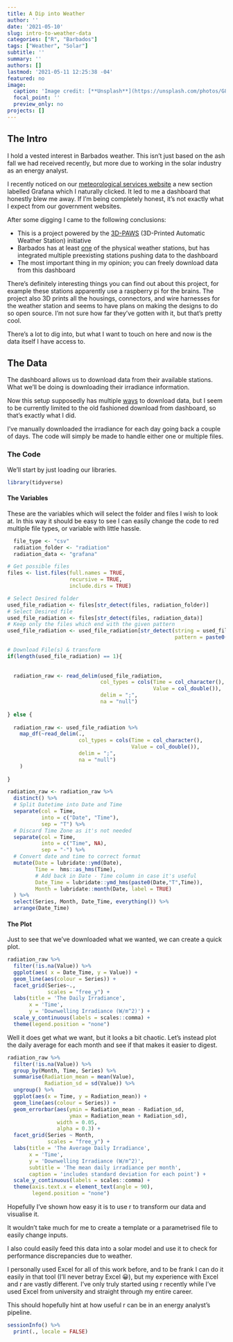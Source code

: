 ```yaml
---
title: A Dip into Weather
author: ''
date: '2021-05-10'
slug: intro-to-weather-data
categories: ["R", "Barbados"]
tags: ["Weather", "Solar"]
subtitle: ''
summary: ''
authors: []
lastmod: '2021-05-11 12:25:38 -04'
featured: no
image:
  caption: 'Image credit: [**Unsplash**](https://unsplash.com/photos/G8TYda6HWU8)'
  focal_point: ''
  preview_only: no
projects: []
---
```

## The Intro

I hold a vested interest in Barbados weather. This isn't just based on the ash fall we had received recently, but more due to working in the solar industry as an energy analyst.

I recently noticed on our [meteorological services website](https://www.barbadosweather.org/) a new section labelled Grafana which I naturally clicked. It led to me a dashboard that honestly blew me away. If I'm being completely honest, it's not exactly what I expect from our government websites.

After some digging I came to the following conclusions:

- This is a project powered by the [3D-PAWS](https://www.icdp.ucar.edu/core-programs/3dpaws/) (3D-Printed Automatic Weather Station) initiative
- Barbados has at least [one](http://3d-barbados.chordsrt.com/instruments/1) of the physical weather stations, but has integrated multiple preexisting stations pushing data to the dashboard
- The most important thing in my opinion; you can freely download data from this dashboard

There's definitely interesting things you can find out about this project, for example these stations apparently use a raspberry pi for the brains. The project also  3D prints all the housings, connectors, and wire harnesses for the weather station and seems to have plans on making the designs to do so open source. I'm not sure how far they've gotten with it, but that's pretty cool.

There's a lot to dig into, but what I want to touch on here and now is the data itself I have access to.

## The Data

The dashboard allows us to download data from their available stations. What we'll be doing is downloading their irradiance information.

Now this setup supposedly has multiple  [ways](https://earthcubeprojects-chords.github.io/chords-docs/usingchords/#retrieving-data) to download data, but I seem to be currently limited to the old fashioned download from dashboard, so that's exactly what I did.

I've manually downloaded the irradiance for each day going back a couple of days. The code will simply be made to handle either one or multiple files.

### The Code

We'll start by just loading our libraries.
```r
library(tidyverse)
```


#### The Variables

These are the variables which will select the folder and files I wish to look at. In this way it should be easy to see I can easily change the code to red multiple file types, or variable with little hassle.

```r
  file_type <- "csv"
  radiation_folder <- "radiation"
  radiation_data <- "grafana"
```


```r

# Get possible files
files <- list.files(full.names = TRUE,
                    recursive = TRUE,
                    include.dirs = TRUE)

# Select Desired folder
used_file_radiation <- files[str_detect(files, radiation_folder)]
# Select Desired file
used_file_radiation <- files[str_detect(files, radiation_data)]
# Keep only the files which end with the given pattern
used_file_radiation <- used_file_radiation[str_detect(string = used_file_radiation,
                                                      pattern = paste0("(",file_type,")$"))]

# Download File(s) & transform
if(length(used_file_radiation) == 1){
  
  
  radiation_raw <- read_delim(used_file_radiation,
                              col_types = cols(Time = col_character(),
                                               Value = col_double()),
                              delim = ";",
                              na = "null") 
  
} else {
  
  radiation_raw <- used_file_radiation %>%
    map_df(~read_delim(.,
                       col_types = cols(Time = col_character(),
                                        Value = col_double()),
                       delim = ";",
                       na = "null")
    )
  
} 

radiation_raw <- radiation_raw %>%
  distinct() %>%
  # Split Datetime into Date and Time
  separate(col = Time,
           into = c("Date", "Time"),
           sep = "T") %>%
  # Discard Time Zone as it's not needed
  separate(col = Time,
           into = c("Time", NA),
           sep = "-") %>%
  # Convert date and time to correct format
  mutate(Date = lubridate::ymd(Date),
         Time =  hms::as_hms(Time),
         # Add back in Date - Time column in case it's useful
         Date_Time = lubridate::ymd_hms(paste0(Date,"T",Time)),
         Month = lubridate::month(Date, label = TRUE)
  ) %>%
  select(Series, Month, Date_Time, everything()) %>%
  arrange(Date_Time)

```


#### The Plot

Just to see that we've downloaded what we wanted, we can create a quick plot.
```r

radiation_raw %>%
  filter(!is.na(Value)) %>%
  ggplot(aes( x = Date_Time, y = Value)) +
  geom_line(aes(colour = Series)) +
  facet_grid(Series~.,
             scales = "free_y") +
  labs(title = 'The Daily Irradiance',
       x = 'Time',
       y = 'Downwelling Irradiance (W/m^2)') +
  scale_y_continuous(labels = scales::comma) +
  theme(legend.position = "none")
```

Well it does get what we want, but it looks a bit chaotic. Let's instead plot the daily average for each month and see if that makes it easier to digest.

```r

radiation_raw %>%
  filter(!is.na(Value)) %>%
  group_by(Month, Time, Series) %>%
  summarise(Radiation_mean = mean(Value),
            Radiation_sd = sd(Value)) %>%
  ungroup() %>%
  ggplot(aes(x = Time, y = Radiation_mean)) +
  geom_line(aes(colour = Series)) +
  geom_errorbar(aes(ymin = Radiation_mean - Radiation_sd,
                    ymax = Radiation_mean + Radiation_sd),
                width = 0.05,
                alpha = 0.3) +
  facet_grid(Series ~ Month,
             scales = "free_y") +
  labs(title = 'The Average Daily Irradiance',
       x = 'Time',
       y = 'Downwelling Irradiance (W/m^2)',
       subtitle = 'The mean daily irradiance per month',
       caption = 'includes standard deviation for each point') +
  scale_y_continuous(labels = scales::comma) +
  theme(axis.text.x = element_text(angle = 90),
        legend.position = "none")  

```

Hopefully I've shown how easy it is to use r to transform our data and visualise it.

It wouldn't take much for me to create a template or a parametrised file to easily change inputs.

I also could easily feed this data into a solar model and use it to check for performance discrepancies due to weather.


I personally used Excel for all of this work before, and to be frank I can do it easily in that tool (I'll never betray Excel 😀), but my experience with Excel and r are vastly different. I've only truly started using r recently while I've used Excel from university and straight through my entire career.

This should hopefully hint at how useful r can be in an energy analyst's pipeline.

```r
sessionInfo() %>%
  print(., locale = FALSE)
```
